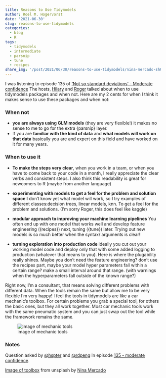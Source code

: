 ```yaml
---
title: Reasons to Use Tidymodels
author: Roel M. Hogervorst
date: '2021-06-30'
slug: reasons-to-use-tidymodels
categories:
  - blog
  - R
tags:
  - tidymodels
  - intermediate
  - parsnip
  - tune
  - recipes
share_img: '/post/2021/06/30/reasons-to-use-tidymodels/nina-mercado-shQuPtpXfoM-unsplash.jpg'
---
```



I was listening to episode 135 of ['Not so standard deviations' - Moderate confidence](https://nssdeviations.com/135-moderate-confidence)
The hosts, [Hilary](https://twitter.com/hspter) and [Roger](https://twitter.com/rdpeng)
talked about when to use tidymodels packages and when not.
Here are my 2 cents for when I think it makes sense to use these packages and 
when not:

### When not

* **you are always using GLM models** (they are very flexible!) it makes no sense to me to go for the extra {parsnip} layer. 
* If you are **familiar with the kind of data** and **what models will work on that data** basically you are and expert on this field and have worked on it for many years. 

### When to use it

* **To make the steps very clear**, when you work in a team, or when you have to come back to your code in a month, I really appreciate the clear verbs and consistent steps. I also think this readability is great for newcomers to R (maybe from another language)

* **experimenting with models to get a feel for the problem and solution space** I don't know yet what model will work, so I try examples of different classes:decision trees, linear models, knn. To get a feel for the problem and solutions. (I'm sorry Roger, this does feel like kaggle)

* **modular approach to improving your machine learning pipelines** You often end up with one model that works well and develop feature engineering ({recipes}) next, tuning ({tune}) later. Trying out new models is so much better when the syntax/ arguments is clear! 

* **turning exploration into production code ** Ideally you cut out your working model code and deploy only that with some added logging to production (whatever that means to you). Here is where the plugability really shines. Maybe you don't need the feature engineering? don't use the recipes part, maybe your model hyper parameters fall within a certain range? make a small interval around that range. (with warnings when the hyperparameters fall outside of the known range?)


Right now, I'm a consultant, that means solving different problems with different data. When the tools remain the same but allow me to be very flexible I'm very happy! I feel the tools in tidymodels are like a car mechanic's toolbox. For certain problems you grab a special tool, for others the basic ones, but they all work together. Most car mechanic tools work with the same pneumatic system and you can just swap out the tool while the framework remains the same. 

![image of mechanic tools](nina-mercado-shQuPtpXfoM-unsplash.jpg)

### Notes
Question asked by [@hspter](https://twitter.com/hspter) and [@rdpeng](https://twitter.com/rdpeng)
In episode  [135 - moderate confidence](https://twitter.com/NSSDeviations/status/1407958363795755011).

[Image of toolbox](https://unsplash.com/photos/shQuPtpXfoM) from unsplash by [Nina Mercado](https://unsplash.com/@nina_mercado)